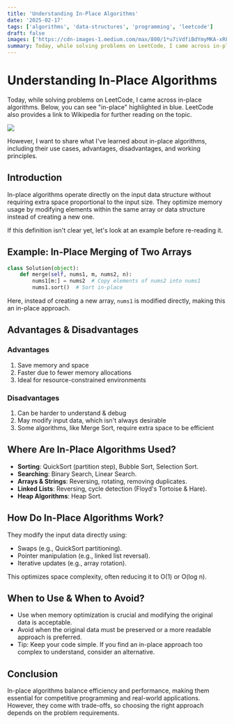 ```yaml
---
title: 'Understanding In-Place Algorithms'
date: '2025-02-17'
tags: ['algorithms', 'data-structures', 'programming', 'leetcode']
draft: false
images: ['https://cdn-images-1.medium.com/max/800/1*u7iVdfiBdYmyMKA-xRFh8Q.png']
summary: Today, while solving problems on LeetCode, I came across in-place algorithms. Let me share what I've learned about them, including their use cases, advantages, disadvantages, and working principles.
---
```


# Understanding In-Place Algorithms

Today, while solving problems on LeetCode, I came across in-place algorithms. Below, you can see "in-place" highlighted in blue. LeetCode also provides a link to Wikipedia for further reading on the topic.

![](https://cdn-images-1.medium.com/max/800/0*RhgUXhOXuqJwSEY_)

However, I want to share what I've learned about in-place algorithms, including their use cases, advantages, disadvantages, and working principles.

## Introduction

In-place algorithms operate directly on the input data structure without requiring extra space proportional to the input size. They optimize memory usage by modifying elements within the same array or data structure instead of creating a new one.

If this definition isn't clear yet, let's look at an example before re-reading it.

## Example: In-Place Merging of Two Arrays

```python
class Solution(object):
    def merge(self, nums1, m, nums2, n):
        nums1[m:] = nums2  # Copy elements of nums2 into nums1
        nums1.sort()  # Sort in-place
```

Here, instead of creating a new array, `nums1` is modified directly, making this an in-place approach.

## Advantages & Disadvantages

### Advantages

1. Save memory and space
2. Faster due to fewer memory allocations
3. Ideal for resource-constrained environments

### Disadvantages

1. Can be harder to understand & debug
2. May modify input data, which isn't always desirable
3. Some algorithms, like Merge Sort, require extra space to be efficient

## Where Are In-Place Algorithms Used?

- **Sorting**: QuickSort (partition step), Bubble Sort, Selection Sort.
- **Searching**: Binary Search, Linear Search.
- **Arrays & Strings**: Reversing, rotating, removing duplicates.
- **Linked Lists**: Reversing, cycle detection (Floyd's Tortoise & Hare).
- **Heap Algorithms**: Heap Sort.

## How Do In-Place Algorithms Work?

They modify the input data directly using:

- Swaps (e.g., QuickSort partitioning).
- Pointer manipulation (e.g., linked list reversal).
- Iterative updates (e.g., array rotation).

This optimizes space complexity, often reducing it to O(1) or O(log n).

## When to Use & When to Avoid?

- Use when memory optimization is crucial and modifying the original data is acceptable.
- Avoid when the original data must be preserved or a more readable approach is preferred.
- Tip: Keep your code simple. If you find an in-place approach too complex to understand, consider an alternative.

## Conclusion

In-place algorithms balance efficiency and performance, making them essential for competitive programming and real-world applications. However, they come with trade-offs, so choosing the right approach depends on the problem requirements.
